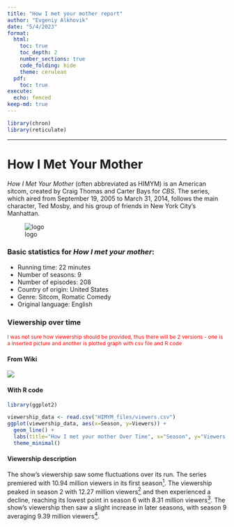 ```yaml
---
title: "How I met your mother report"
author: "Evgeniy Alkhovik"
date: "5/4/2023"
format: 
  html:
    toc: true
    toc_depth: 2
    number_sections: true
    code_folding: hide
    theme: cerulean
  pdf:
    toc: true
execute:
  echo: fenced
keep-md: true
---
```


```r
library(chron)
library(reticulate)
```

------------------------------------------------------------------------

# How I Met Your Mother {.tabset}

*How I Met Your Mother* (often abbreviated as HIMYM) is an American sitcom, created by Craig Thomas and Carter Bays for *CBS*. The series, which aired from September 19, 2005 to March 31, 2014, follows the main character, Ted Mosby, and his group of friends in New York City's Manhattan.

![logo](HIMYM_files/Howimetyourmother.jpg)

### Basic statistics for *How I met your mother*:

- Running time: 22 minutes
- Number of seasons: 9 
- Number of episodes: 208
- Country of origin: United States
- Genre: Sitcom, Romatic Comedy
- Original language: English

### Viewership over time
<span style="color: red; font-size: 12px">I was not sure how viewership should be provided, thus there will be 2 versions - one is a inserted picture and another is plotted graph with csv file and R code</span>

#### From Wiki
![](HIMYM_files/Himym_viewers.png)

#### With R code
```r
library(ggplot2)

viewership_data <- read.csv("HIMYM_files/viewers.csv")
ggplot(viewership_data, aes(x=Season, y=Viewers)) +
  geom_line() +
  labs(title="How I met your mother Over Time", x="Season", y="Viewers (millions)") +
  theme_minimal()
```

#### Viewership description 

The show's viewership saw some fluctuations over its run. The series premiered with 10.94 million viewers in its first season[^1^]. The viewership peaked in season 2 with 12.27 million viewers[^2^] and then experienced a decline, reaching its lowest point in season 6 with 8.31 million viewers[^3^]. The show's viewership then saw a slight increase in later seasons, with season 9 averaging 9.39 million viewers[^4^].

[^1^]: Season 1 viewership: 10.94 million viewers
[^2^]: Season 2 viewership: 12.27 million viewers
[^3^]: Season 6 viewership: 8.31 million viewers
[^4^]: Season 9 viewership: 9.39 million viewers

